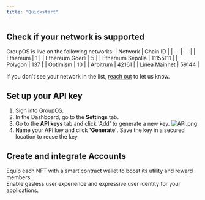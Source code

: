 ```yaml
---
title: "Quickstart"
---
```


## Check if your network is supported

GroupOS is live on the following networks:
| Network | Chain ID |
| -- | -- |
| Ethereum | 1 |
| Ethereum Goerli | 5 |
| Ethereum Sepolia | 11155111 |
| Polygon | 137 |
| Optimism | 10 |
| Arbitrum | 42161 |
| Linea Mainnet | 59144 |

If you don't see your network in the list, [reach out](https://t.me/+euGUz7RfKxFhOWZh) to let us know.

## Set up your API key

1. Sign into [GroupOS](https://groupos.xyz/). 
2. In the Dashboard, go to the **Settings** tab.
3. Go to the **API keys** tab and click 'Add' to generate a new key.
![API.png](https://station-images.nyc3.digitaloceanspaces.com/8e6e553e-1da4-4501-ac64-52094d9c1a0d.png)
4. Name your API key and click **'Generate'**. 
<Warning>Save the key in a secured location to reuse the key.</Warning>

## Create and integrate Accounts

<CardGroup cols={2}>
    <Card
    title="NFT Accounts"
    icon="image"
    iconType="solid"
    href="/nft-accounts/new-collection"
  >
    <div style={{ paddingTop: "8px", fontSize: "14px" }}>
      Equip each NFT with a smart contract wallet to boost its utility and reward members.
    </div>
  </Card>
  <Card
    title="Smart Accounts"
    icon="browser"
    iconType="solid"
    href="/smart-accounts/new-collection"
  >
    <div style={{ paddingTop: "8px", fontSize: "14px" }}>
      Enable gasless user experience and expressive user identity for your applications.
    </div>
  </Card>
</CardGroup>
